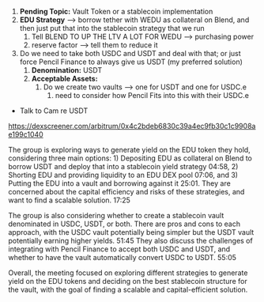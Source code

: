 


1. **Pending Topic:** Vault Token or a stablecoin implementation
2. **EDU Strategy** —> borrow tether with WEDU as collateral on Blend, and then just put that into the stablecoin strategy that we run
    1. Tell BLEND TO UP THE LTV A LOT FOR WEDU —> purchasing power
    2. reserve factor —> tell them to reduce it
3. Do we need to take both USDC and USDT and deal with that; or just force Pencil Finance to always give us USDT (my preferred solution)
    1. **Denomination:** USDT
    2. **Acceptable Assets:** 
        1. Do we create two vaults —> one for USDT and one for USDC.e
            1. need to consider how Pencil Fits into this with their USDC.e

- Talk to Cam re USDT

https://dexscreener.com/arbitrum/0x4c2bdeb6830c39a4ec9fb30c1c9908ae199c1040


The group is exploring ways to generate yield on the EDU token they hold, considering three main options: 1) Depositing EDU as collateral on Blend to borrow USDT and deploy that into a stablecoin yield strategy 04:58, 2) Shorting EDU and providing liquidity to an EDU DEX pool 07:06, and 3) Putting the EDU into a vault and borrowing against it 25:01. They are concerned about the capital efficiency and risks of these strategies, and want to find a scalable solution. 17:25

The group is also considering whether to create a stablecoin vault denominated in USDC, USDT, or both. There are pros and cons to each approach, with the USDC vault potentially being simpler but the USDT vault potentially earning higher yields. 51:45 They also discuss the challenges of integrating with Pencil Finance to accept both USDC and USDT, and whether to have the vault automatically convert USDC to USDT. 55:05

Overall, the meeting focused on exploring different strategies to generate yield on the EDU tokens and deciding on the best stablecoin structure for the vault, with the goal of finding a scalable and capital-efficient solution.